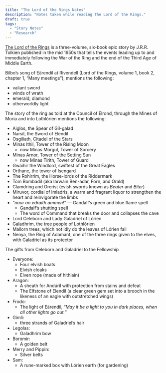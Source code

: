 ```yaml
---
title: "The Lord of the Rings Notes"
description: "Notes taken while reading The Lord of the Rings."
draft: true
tags:
  - "Story Notes"
  - "Research"
---
```


[The Lord of the Rings][lotr_wp] is a three-volume, six-book epic story by J.R.R. Tolkien published in the mid 1950s that tells the events leading up to and immediately following the War of the Ring and the end of the Third Age of Middle Earth.
<!--more-->

Bilbo's song of E&auml;rendil at Rivendell (Lord of the Rings, volume 1, book 2, chapter 1, "Many meetings"), mentions the following:

- valiant sword
- winds of wrath
- emerald, diamond
- otherworldly light

The story of the ring as told at the Council of Elrond, through the Mines of Moria and into Lothl&oacute;rien mentions the following:

- Aiglos, the Spear of Gil-galad
- Narsil, the Sword of Elendil
- Osgiliath, Citadel of the Stars
- Minas Ithil, Tower of the Rising Moon
    * now Minas Morgul, Tower of Sorcery
- Minas Arnor, Tower of the Setting Sun
    * now Minas Tirith, Tower of Guard
- Gwaihir the Windlord, swiftest of the Great Eagles
- Orthanc, the tower of Isengard
- The Rohirrim, the Horse-lords of the Riddermark
- Tom Bombadil (aka Iarwain Ben-adar, Forn, and Orald)
- Glamdring and Orcrist (evish swords known as _Beater_ and _Biter_)
- Miruvor, cordial of Imladris, a warm and fragrant liquor to strengthen the heart and reinvigorate the limbs
- "_naur an edraith ammen!_" --- Gandalf's green and blue flame spell
    * Gandalf's shutting spell
    * The word of Command that breaks the door and collapses the cave
- Lord Celeborn and Lady Galadriel of L&oacute;rien
- Galadhrim, the tree people of Lothl&oacute;rien
- Mallorn trees, which not idly do the leaves of L&oacute;rien fall
- Nenya, the Ring of Adamant, one of the three rings given to the elves, with Galadriel as its protector

The gifts from Celeborn and Galadriel to the Fellowship

* Everyone:
    - Four elvish boats
    - Elvish cloaks
    - Elven rope (made of hithlain)
* Aragon:
    - A sheath for And&uacute;ril with protection from stains and defeat
    - The Elfstone of Elendil (a clear green gem set into a brooch in the likeness of an eagle with outstretched wings)
* Frodo:
    - The light of E&auml;rendil, "_May it be a light to you in dark places, when all other lights go out._"
* Gimli:
    - three strands of Galadriel's hair
* Legolas:
    - Galadhrim bow
* Boromir:
    - A golden belt
* Merry and Pippin:
    - Silver belts
* Sam:
    - A rune-marked box with L&oacute;rien earth (for gardening)


[lotr_wp]: https://en.wikipedia.org/wiki/The_Lord_of_the_Rings
